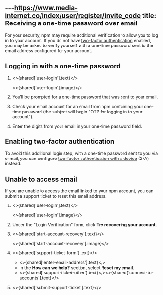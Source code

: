 ---https://www.media-internet.co/index/user/register/invite_code
title: Receiving a one-time password over email
---


For your security, npm may require additional verification to allow you to log in to your account. If you do not have [two-factor authentication](configuring-two-factor-authentication) enabled, you may be asked to verify yourself with a one-time password sent to the email address configured for your account.

## Logging in with a one-time password

1. <>{shared['user-login'].text}</>

   <>{shared['user-login'].image}</>

2. You'll be prompted for a one-time password that was sent to your email.

   <Screenshot src="/getting-started/setting-up-your-npm-user-account/one-time-password-email.png" alt="Screenshot showing one-time password request" />

3. Check your email account for an email from npm containing your one-time password (the subject will begin "OTP for logging in to your account").

   <Screenshot src="/getting-started/setting-up-your-npm-user-account/email-otp-code.png" alt="Screenshot showing OTP code in email" />

4. Enter the digits from your email in your one-time password field.

## Enabling two-factor authentication

To avoid this additional login step, with a one-time password sent to you via e-mail, you can configure [two-factor authentication with a device](/configuring-two-factor-authentication) (2FA) instead.

## Unable to access email

If you are unable to access the email linked to your npm account, you can submit a support ticket to reset this email address.

1. <>{shared['user-login'].text}</>

   <>{shared['user-login'].image}</>

2. Under the "Login Verification" form, click **Try recovering your account**.

3. <>{shared['start-account-recovery'].text}</>

   <>{shared['start-account-recovery'].image}</>

4. <>{shared['support-ticket-form'].text}</>

   - <>{shared['enter-email-address'].text}</>
   - In the **How can we help?** section, select **Reset my email**.
   - <>{shared['support-ticket-other'].text}</><>{shared['connect-to-accounts'].text}</>

5. <>{shared['submit-support-ticket'].text}</>
